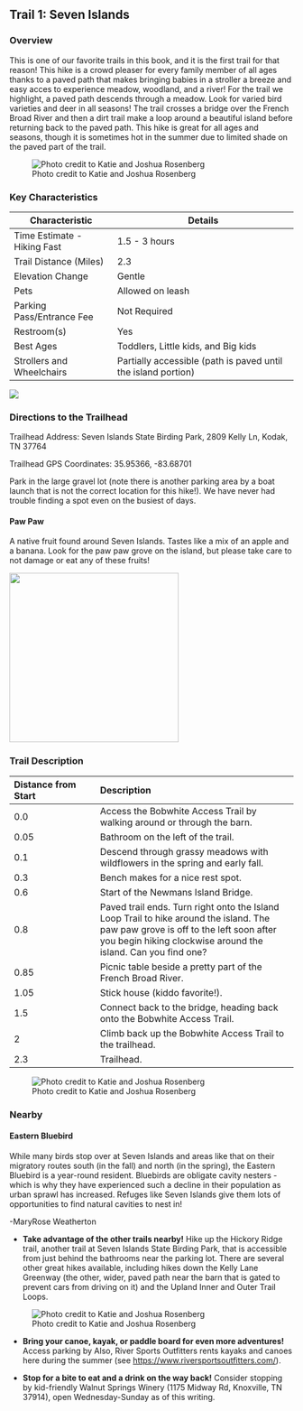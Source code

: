 ## Trail 1: Seven Islands

### Overview

This is one of our favorite trails in this book, and it is the first trail for that reason! This hike is a crowd pleaser for every family member of all ages thanks to a paved path that makes bringing babies in a stroller a breeze and easy acces to experience meadow, woodland, and a river! For the trail we highlight, a paved path descends through a meadow. Look for varied bird varieties and deer in all seasons! The trail crosses a bridge over the French Broad River and then a dirt trail make a loop around a beautiful island before returning back to the paved path. This hike is great for all ages and seasons, though it is sometimes hot in the summer due to limited shade on the paved part of the trail.

![Photo credit to Katie and Joshua Rosenberg](img/seven-islands-entrance.jpg)

### Key Characteristics

| **Characteristic**          | **Details**                                                   |
|--------------------------|----------------------------------------------|
| Time Estimate - Hiking Fast | 1.5 - 3 hours                                                 |
| Trail Distance (Miles)      | 2.3                                                           |
| Elevation Change            | Gentle                                                        |
| Pets                        | Allowed on leash                                              |
| Parking Pass/Entrance Fee   | Not Required                                                  |
| Restroom(s)                 | Yes                                                           |
| Best Ages                   | Toddlers, Little kids, and Big kids                           |
| Strollers and Wheelchairs   | Partially accessible (path is paved until the island portion) |

![](maps/trail-01-map.jpeg)

### Directions to the Trailhead

Trailhead Address: Seven Islands State Birding Park, 2809 Kelly Ln, Kodak, TN 37764

Trailhead GPS Coordinates: 35.95366, -83.68701

Park in the large gravel lot (note there is another parking area by a boat launch that is not the correct location for this hike!). We have never had trouble finding a spot even on the busiest of days.

::: {.callout-note appearance="simple" icon="true"}
#### Paw Paw

A native fruit found around Seven Islands. Tastes like a mix of an apple and a banana. Look for the paw paw grove on the island, but please take care to not damage or eat any of these fruits!

![](illustrations/pawpaw.jpg){width="300"}
:::

### Trail Description

| Distance from Start | Description                                                                                                                                                                                        |
|:---------------------|:------------------------------------------------|
| 0.0                 | Access the Bobwhite Access Trail by walking around or through the barn.                                                                                                                            |
| 0.05                | Bathroom on the left of the trail.                                                                                                                                                                 |
| 0.1                 | Descend through grassy meadows with wildflowers in the spring and early fall.                                                                                                                      |
| 0.3                 | Bench makes for a nice rest spot.                                                                                                                                                                  |
| 0.6                 | Start of the Newmans Island Bridge.                                                                                                                                                                |
| 0.8                 | Paved trail ends. Turn right onto the Island Loop Trail to hike around the island. The paw paw grove is off to the left soon after you begin hiking clockwise around the island. Can you find one? |
| 0.85                | Picnic table beside a pretty part of the French Broad River.                                                                                                                                       |
| 1.05                | Stick house (kiddo favorite!).                                                                                                                                                                     |
| 1.5                 | Connect back to the bridge, heading back onto the Bobwhite Access Trail.                                                                                                                           |
| 2                   | Climb back up the Bobwhite Access Trail to the trailhead.                                                                                                                                          |
| 2.3                 | Trailhead.                                                                                                                                                                                         |

![Photo credit to Katie and Joshua Rosenberg](img/katie-kids-river.jpg)

### Nearby

::: {.callout-note appearance="simple" icon="true"}
#### Eastern Bluebird

While many birds stop over at Seven Islands and areas like that on their migratory routes south (in the fall) and north (in the spring), the Eastern Bluebird is a year-round resident. Bluebirds are obligate cavity nesters - which is why they have experienced such a decline in their population as urban sprawl has increased. Refuges like Seven Islands give them lots of opportunities to find natural cavities to nest in!

-MaryRose Weatherton
:::

-   **Take advantage of the other trails nearby!** Hike up the Hickory Ridge trail, another trail at Seven Islands State Birding Park, that is accessible from just behind the bathrooms near the parking lot. There are several other great hikes available, including hikes down the Kelly Lane Greenway (the other, wider, paved path near the barn that is gated to prevent cars from driving on it) and the Upland Inner and Outer Trail Loops.

![Photo credit to Katie and Joshua Rosenberg](img/kids-run.jpg)

-   **Bring your canoe, kayak, or paddle board for even more adventures!** Access parking by Also, River Sports Outfitters rents kayaks and canoes here during the summer (see [https://www.riversportsoutfitters.com/](#0){.uri}).

-   **Stop for a bite to eat and a drink on the way back!** Consider stopping by kid-friendly Walnut Springs Winery (1175 Midway Rd, Knoxville, TN 37914), open Wednesday-Sunday as of this writing.
